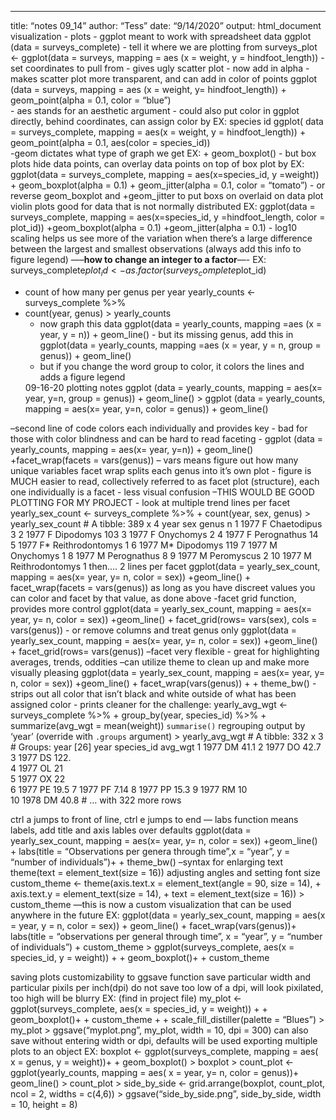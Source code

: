 ---
title: "notes 09_14"
author: "Tess"
date: "9/14/2020"
output: html_document
visualization
 - plots
  - ggplot meant to work with spreadsheet data
ggplot (data = surveys_complete)
 - tell it where we are plotting from 
 surveys_plot <- ggplot(data = surveys, mapping = aes (x = weight, y = hindfoot_length))
  - set coordinates to pull from 
  - gives ugly scatter plot
  - now add in alpha - makes scatter plot more transparent, and can add in color of points
ggplot (data = surveys, mapping = aes (x = weight, y= hindfoot_length)) + geom_point(alpha = 0.1, color = "blue")    
 - aes stands for an aesthetic argument
  - could also put color in ggplot directly, behind coordinates, can assign color by EX: species id
ggplot( data = surveys_complete, mapping = aes(x = weight, y = hindfoot_length)) + geom_point(alpha = 0.1, aes(color = species_id))  
-geom dictates what type of graph we get EX: + geom_boxplot()
 - but box plots hide data points, can overlay data points on top of box plot by EX:
ggplot(data = surveys_complete, mapping = aes(x=species_id, y =weight)) + geom_boxplot(alpha = 0.1) + geom_jitter(alpha = 0.1, color = "tomato") - or reverse geom_boxplot and +geom_jitter to put boxs on overlaid on data plot
violin plots good for data that is not normally distributed EX: ggplot(data = surveys_complete, mapping = aes(x=species_id, y =hindfoot_length, color = plot_id)) +geom_boxplot(alpha = 0.1) +geom_jitter(alpha = 0.1)
 - log10 scaling helps us see more of the variation when there's a large difference between the largest and smallest observations (always add this info to figure legend)
 -----**how to change an integer to a factor**----
 EX: surveys_complete$plot_id <- as.factor(surveys_complete$plot_id)
 
  - count of how many per genus per year
  yearly_counts <- surveys_complete %>% 
+ count(year, genus)
> yearly_counts
  - now graph this data
 ggplot(data = yearly_counts, mapping =aes (x = year, y = n)) + geom_line() - but its missing genus, add this in 
 ggplot(data = yearly_counts, mapping =aes (x = year, y = n, group = genus)) + geom_line()
  - but if you change the word group to color, it colors the lines and adds a figure legend
  
  09-16-20 plotting notes
  ggplot (data = yearly_counts, mapping = aes(x= year, y=n, group = genus)) + geom_line()
> ggplot (data = yearly_counts, mapping = aes(x= year, y=n, color = genus)) + geom_line()

--second line of code colors each individually and provides key - bad for those with color blindness and can be hard to read
faceting - 
ggplot (data = yearly_counts, mapping = aes(x= year, y=n)) + geom_line() +facet_wrap(facets = vars(genus)) 
 -- vars means figure out how many unique variables 
 facet wrap splits each genus into it's own plot - figure is MUCH easier to read, collectively referred to as facet plot (structure), each one individually is a facet - less visual confusion --THIS WOULD BE GOOD PLOTTING FOR MY PROJECT
 - look at multiple trend lines per facet
 yearly_sex_count <- surveys_complete %>% 
+ count(year, sex, genus)
> yearly_sex_count
# A tibble: 389 x 4
    year sex   genus               n
   <dbl> <chr> <chr>           <int>
 1  1977 F     Chaetodipus         3
 2  1977 F     Dipodomys         103
 3  1977 F     Onychomys           2
 4  1977 F     Perognathus        14
 5  1977 F*     Reithrodontomys     1
 6  1977 M*    Dipodomys         119
 7  1977 M     Onychomys           1
 8  1977 M     Perognathus         8
 9  1977 M     Peromyscus          2
10  1977 M     Reithrodontomys     1
then....
2 lines per facet 
ggplot(data = yearly_sex_count, mapping = aes(x= year, y= n, color = sex)) +geom_line() + facet_wrap(facets = vars(genus))
as long as you have discreet values you can color and facet by that value, as done above
-facet grid function, provides more control 
ggplot(data = yearly_sex_count, mapping = aes(x= year, y= n, color = sex)) +geom_line() + facet_grid(rows= vars(sex), cols = vars(genus))
- or remove columns and treat genus only
ggplot(data = yearly_sex_count, mapping = aes(x= year, y= n, color = sex)) +geom_line() + facet_grid(rows= vars(genus))
--facet very flexible - great for highlighting averages, trends, oddities
--can utilize theme to clean up and make more visually pleasing
ggplot(data = yearly_sex_count, mapping = aes(x= year, y= n, color = sex)) +geom_line() + facet_wrap(vars(genus)) + 
+ theme_bw() - strips out all color that isn't black and white outside of what has been assigned color - prints cleaner
for the challenge:
  yearly_avg_wgt <- surveys_complete %>% 
+ group_by(year, species_id) %>% 
+ summarize(avg_wgt = mean(weight))
`summarise()` regrouping output by 'year' (override with `.groups` argument)
> yearly_avg_wgt
# A tibble: 332 x 3
# Groups:   year [26]
    year species_id avg_wgt
   <dbl> <chr>        <dbl>
 1  1977 DM           41.1 
 2  1977 DO           42.7 
 3  1977 DS          122.  
 4  1977 OL           21   
 5  1977 OX           22   
 6  1977 PE           19.5 
 7  1977 PF            7.14
 8  1977 PP           15.3 
 9  1977 RM           10   
10  1978 DM           40.8 
# … with 322 more rows

ctrl a jumps to front of line, ctrl e jumps to end
--- labs function means labels, add title and axis lables over defaults
ggplot(data = yearly_sex_count, mapping = aes(x= year, y= n, color = sex)) +geom_line() + labs(title = "Observations per genera through time",x = "year", y = "number of individuals")+
+ theme_bw()
--syntax for enlarging text
theme(text = element_text(size = 16))
adjusting angles and setting font size
custom_theme <- theme(axis.text.x = element_text(angle = 90, size = 14),
+                       axis.text.y = element_text(size = 14),
+                       text = element_text(size = 16))
> custom_theme ---this is now a custom visualization that can be used anywhere in the future
EX: 
ggplot(data = yearly_sex_count, mapping = aes(x = year, y = n, color = sex)) + geom_line() + facet_wrap(vars(genus))+ labs(title = "observations per general through time", x = "year", y = "number of individuals") + custom_theme
> ggplot(surveys_complete, aes(x = species_id, y = weight)) +
+     geom_boxplot()+
+     custom_theme

saving plots
customizability to ggsave function
save particular width and particular pixils per inch(dpi) do not save too low of a dpi, will look pixilated, too high will be blurry
EX: (find in project file)
my_plot <- ggplot(surveys_complete, aes(x = species_id, y = weight)) +
+     geom_boxplot()+
+ custom_theme +
+ scale_fill_distiller(palette = "Blues")
> my_plot
> ggsave("myplot.png", my_plot, width = 10, dpi = 300)
can also save without entering width or dpi, defaults will be used
exporting multiple plots to an object
EX:
  boxplot <- ggplot(surveys_complete, mapping = aes( x = genus, y = weight))+
+     geom_boxplot()
> boxplot
> count_plot <- ggplot(yearly_counts, mapping = aes( x = year, y= n, color = genus))+ geom_line()
> count_plot
> side_by_side <- grid.arrange(boxplot, count_plot, ncol = 2, widths = c(4,6))
> ggsave("side_by_side.png", side_by_side, width = 10, height = 8)

